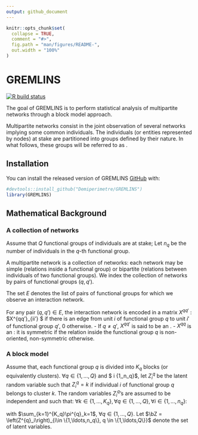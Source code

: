 ```yaml
---
output: github_document
---
```


<!-- README.md is generated from README.Rmd. Please edit that file -->

```r
knitr::opts_chunk$set(
  collapse = TRUE,
  comment = "#>",
  fig.path = "man/figures/README-",
  out.width = "100%"
)
```
# GREMLINS

<!-- badges: start -->
[![R build status](https://github.com/Demiperimetre/GREMLINS/workflows/R-CMD-check/badge.svg)](https://github.com/Demiperimetre/GREMLINS/actions)
<!-- badges: end -->

The goal of GREMLINS is to perform statistical analysis of multipartite networks through a block model approach. 

Multipartite networks  consist in the joint observation of several networks implying some common individuals. The individuals (or entities represented by nodes)  at stake are partitioned into groups defined by their nature.
In what follows, these groups will be referred to as  \emph{functional groups}.


## Installation

You can install the released version of GREMLINS [GitHub](https://github.com/) with:

``` r
#devtools::install_github("Demiperimetre/GREMLINS")
library(GREMLINS)
```

## Mathematical Background

###  A collection of networks

Assume that $Q$ functional groups of individuals are at stake; Let $n_q$ be  the number of individuals  in the $q$-th functional group.

A multipartite network is a collection of networks:  each network may be simple (relations inside  a   functional   group)   or bipartite  (relations between individuals of two  functional groups). We index the collection of networks by pairs of functional groups $(q,q')$. 

The set $E$ denotes  the  list of pairs of  functional groups  for   which we observe an interaction network.

For any pair $(q,q') \in E$, the interaction network is encoded in a matrix  $X^{qq'}$  :  $X^{qq'}_{ii'} \neq 0 $ if there is an edge from unit $i$ of functional group
$q$ to unit $i'$ of functional group $q'$, $0$ otherwise.
    - If $q \neq q'$,   $X^{qq'}$ is  said to be  an \emph{incidence matrix}.
    - $X^{qq}$ is  an \emph{adjacency matrix}:   it is symmetric if the relation inside the functional group $q$  is non-oriented, non-symmetric otherwise.

### A block model


Assume that,   each functional group $q$  is  divided into $K_q$  blocks (or equivalently clusters).  $\forall q\in \{1,\ldots,Q\}$ and  $ \forall i \in \{1,\ldots,n_q\}$, let $Z^{q}_i$ be
the latent random variable  such that $Z^ q_i =k$  if individual $i$ of functional group $q$ belongs to cluster $k$.
The random variables $Z^{q}_i$'s are assumed to be independent and  such that: $\forall k \in \{1,\ldots,K_q\}, \forall q \in \{1,\ldots,Q\}, \forall i \in \{1,\ldots,n_q\}$:

\begin{equation}\label{eq:mod2}
\Prob(Z^{q}_i=k) = \pi^{q}_k,
\end{equation}
with $\sum_{k=1}^{K_q}\pi^{q}_k=1$,  $\forall q \in \{1,\ldots,Q\}$.
Let $\bZ = \left(Z^{q}_i\right)_{i\in \{1,\ldots,n_q\}, q \in \{1,\ldots,Q\}}$ denote the set of latent variables.


